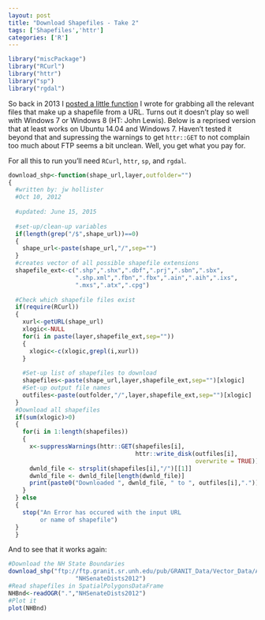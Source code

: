 ```yaml
---
layout: post
title: "Download Shapefiles - Take 2"
tags: ['Shapefiles','httr']
categories: ['R']
---
```


```r
library("miscPackage")
library("RCurl")
library("httr")
library("sp")
library("rgdal")
```

So back in 2013 I [posted a little function](https://landeco2point0.wordpress.com/2013/09/30/an-r-function-to-download-shapefiles/) I wrote for grabbing all the relevant files that make up a shapefile from a URL.  Turns out it doesn't play so well with Windows 7 or Windows 8 (HT: John Lewis).  Below is a reprised version that at least works on Ubuntu 14.04 and Windows 7.  Haven't tested it beyond that and supressing the warnings to get `httr::GET` to not complain too much about FTP seems a bit unclean.  Well, you get what you pay for. 

For all this to run you'll need `RCurl`, `httr`, `sp`, and `rgdal`.

```r
download_shp<-function(shape_url,layer,outfolder="")
{
  #written by: jw hollister
  #Oct 10, 2012
  
  #updated: June 15, 2015
  
  #set-up/clean-up variables
  if(length(grep("/$",shape_url))==0)
  {
    shape_url<-paste(shape_url,"/",sep="")
  }
  #creates vector of all possible shapefile extensions
  shapefile_ext<-c(".shp",".shx",".dbf",".prj",".sbn",".sbx",
                   ".shp.xml",".fbn",".fbx",".ain",".aih",".ixs",
                   ".mxs",".atx",".cpg")
  
  #Check which shapefile files exist
  if(require(RCurl))
  {
    xurl<-getURL(shape_url)
    xlogic<-NULL
    for(i in paste(layer,shapefile_ext,sep=""))
    {
      xlogic<-c(xlogic,grepl(i,xurl))
    }
    
    #Set-up list of shapefiles to download
    shapefiles<-paste(shape_url,layer,shapefile_ext,sep="")[xlogic]
    #Set-up output file names
    outfiles<-paste(outfolder,"/",layer,shapefile_ext,sep="")[xlogic]   
  }
  #Download all shapefiles
  if(sum(xlogic)>0)
  {
    for(i in 1:length(shapefiles))
    {
      x<-suppressWarnings(httr::GET(shapefiles[i],
                                    httr::write_disk(outfiles[i],
                                                     overwrite = TRUE)))
      dwnld_file <- strsplit(shapefiles[i],"/")[[1]]
      dwnld_file <- dwnld_file[length(dwnld_file)]
      print(paste0("Downloaded ", dwnld_file, " to ", outfiles[i],"."))
    }
  } else
  {
    stop("An Error has occured with the input URL
         or name of shapefile")
  }
  }

```

And to see that it works again:

```r
#Download the NH State Boundaries
download_shp("ftp://ftp.granit.sr.unh.edu/pub/GRANIT_Data/Vector_Data/Administrative_and_Political_Boundaries/d-nhsenatedists/2012",
                   "NHSenateDists2012")
#Read shapefiles in SpatialPolygonsDataFrame
NHBnd<-readOGR(".","NHSenateDists2012")
#Plot it
plot(NHBnd)
```
